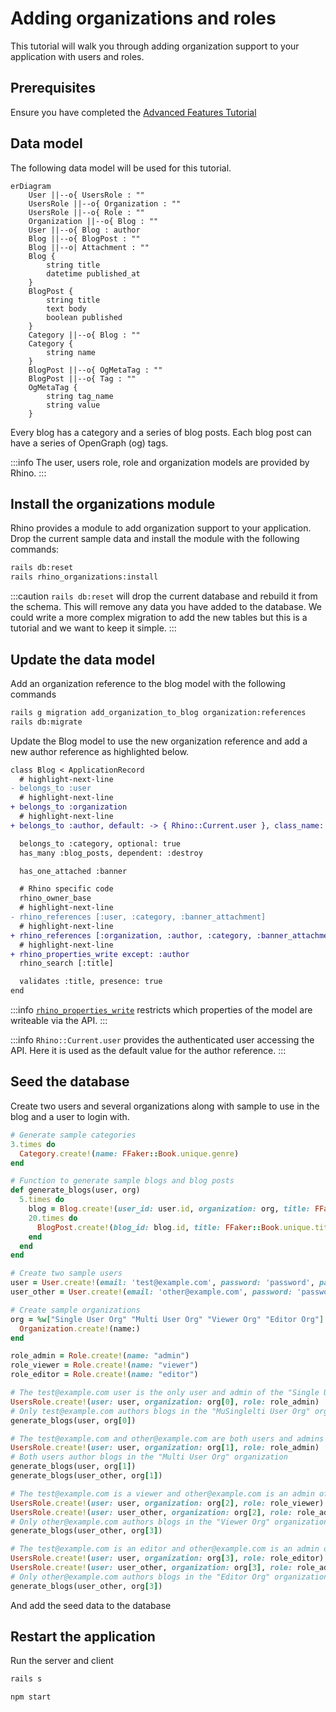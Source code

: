 # Adding organizations and roles

This tutorial will walk you through adding organization support to your application with users and roles.

## Prerequisites

Ensure you have completed the [Advanced Features Tutorial](./advanced)

## Data model

The following data model will be used for this tutorial.

```mermaid
erDiagram
    User ||--o{ UsersRole : ""
    UsersRole ||--o{ Organization : ""
    UsersRole ||--o{ Role : ""
    Organization ||--o{ Blog : ""
    User ||--o{ Blog : author
    Blog ||--o{ BlogPost : ""
    Blog ||--o| Attachment : ""
    Blog {
        string title
        datetime published_at
    }
    BlogPost {
        string title
        text body
        boolean published
    }
    Category ||--o{ Blog : ""
    Category {
        string name
    }
    BlogPost ||--o{ OgMetaTag : ""
    BlogPost ||--o{ Tag : ""
    OgMetaTag {
        string tag_name
        string value
    }
```

Every blog has a category and a series of blog posts. Each blog post can have a series of OpenGraph (og) tags.

:::info
The user, users role, role and organization models are provided by Rhino.
:::

## Install the organizations module

Rhino provides a module to add organization support to your application. Drop the current sample data and install the module with the following commands:

```bash
rails db:reset
rails rhino_organizations:install
```

:::caution
`rails db:reset` will drop the current database and rebuild it from the schema. This will remove any data you have added to the database. We could write a more complex migration to add the new tables but this is a tutorial and we want to keep it simple.
:::

## Update the data model

Add an organization reference to the blog model with the following commands

```bash
rails g migration add_organization_to_blog organization:references
rails db:migrate
```

Update the Blog model to use the new organization reference and add a new author reference as highlighted below.

```diff title="app/models/blog.rb"
class Blog < ApplicationRecord
  # highlight-next-line
- belongs_to :user
  # highlight-next-line
+ belongs_to :organization
  # highlight-next-line
+ belongs_to :author, default: -> { Rhino::Current.user }, class_name: 'User', foreign_key: :user_id

  belongs_to :category, optional: true
  has_many :blog_posts, dependent: :destroy

  has_one_attached :banner

  # Rhino specific code
  rhino_owner_base
  # highlight-next-line
- rhino_references [:user, :category, :banner_attachment]
  # highlight-next-line
+ rhino_references [:organization, :author, :category, :banner_attachment]
  # highlight-next-line
+ rhino_properties_write except: :author
  rhino_search [:title]

  validates :title, presence: true
end
```

:::info
[`rhino_properties_write`](https://api.rhino-project.org/classes/Rhino/Resource/Properties.html#method-i-rhino_properties_write) restricts which properties of the model are writeable via the API.
:::

:::info
`Rhino::Current.user` provides the authenticated user accessing the API. Here it is used as the default value for the author reference.
:::

## Seed the database

Create two users and several organizations along with sample to use in the blog and a user to login with.

```ruby title="db/seeds.rb"
# Generate sample categories
3.times do
  Category.create!(name: FFaker::Book.unique.genre)
end

# Function to generate sample blogs and blog posts
def generate_blogs(user, org)
  5.times do
    blog = Blog.create!(user_id: user.id, organization: org, title: FFaker::Book.unique.author, category_id: Category.ids.sample)
    20.times do
      BlogPost.create!(blog_id: blog.id, title: FFaker::Book.unique.title, body: FFaker::Book.unique.description, published: [true, false].sample)
    end
  end
end

# Create two sample users
user = User.create!(email: 'test@example.com', password: 'password', password_confirmation: 'password')
user_other = User.create!(email: 'other@example.com', password: 'password', password_confirmation: 'password')

# Create sample organizations
org = %w["Single User Org" "Multi User Org" "Viewer Org" "Editor Org"].map do |name|
  Organization.create!(name:)
end

role_admin = Role.create!(name: "admin")
role_viewer = Role.create!(name: "viewer")
role_editor = Role.create!(name: "editor")

# The test@example.com user is the only user and admin of the "Single User Org" organization
UsersRole.create!(user: user, organization: org[0], role: role_admin)
# Only test@example.com authors blogs in the "MuSinglelti User Org" organization
generate_blogs(user, org[0])

# The test@example.com and other@example.com are both users and admins of the "Multi User Org" organization
UsersRole.create!(user: user, organization: org[1], role: role_admin)
# Both users author blogs in the "Multi User Org" organization
generate_blogs(user, org[1])
generate_blogs(user_other, org[1])

# The test@example.com is a viewer and other@example.com is an admin of the "Viewer Org" organization
UsersRole.create!(user: user, organization: org[2], role: role_viewer)
UsersRole.create!(user: user_other, organization: org[2], role: role_admin)
# Only other@example.com authors blogs in the "Viewer Org" organization
generate_blogs(user_other, org[3])

# The test@example.com is an editor and other@example.com is an admin of the "Editor Org" organization
UsersRole.create!(user: user, organization: org[3], role: role_editor)
UsersRole.create!(user: user_other, organization: org[3], role: role_admin)
# Only other@example.com authors blogs in the "Editor Org" organization
generate_blogs(user_other, org[3])
```

And add the seed data to the database

## Restart the application

Run the server and client

```bash
rails s
```

```bash
npm start
```
